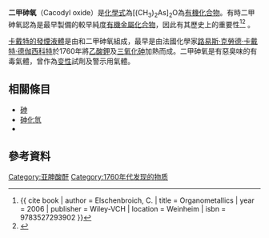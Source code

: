 {{chembox
| Verifiedfields = changed
| Watchedfields = changed
| verifiedrevid = 417523735
| Name = Cacodyl oxide
| ImageFile = Cacodyl-oxide-3D-balls.png
| ImageName = Ball-and-stick model of cacodyl oxide
| ImageFile1 = Me4As2O.png
| ImageName1 = Line structure model of cacodyl oxide
| OtherNames = 氧化(二甲基砷)<br>二甲基砷氧化物<br>二甲基亚砷酸酐
| IUPACName = 二甲砷氧<br/>Dimethylarsinous anhydride
|Section1={{Chembox Identifiers
| CASNo_Ref = {{cascite|correct|??}}
| CASNo = 503-80-0
| PubChem = 10431
| SMILES = C[As](C)O[As](C)C
| ChemSpiderID_Ref = {{chemspidercite|changed|chemspider}}
| ChemSpiderID = 10002
| InChI = 1/C4H12As2O/c1-5(2)7-6(3)4/h1-4H3
| InChIKey = LOKPKYSOCCPWIZ-UHFFFAOYAL
| StdInChI_Ref = {{stdinchicite|changed|chemspider}}
| StdInChI = 1S/C4H12As2O/c1-5(2)7-6(3)4/h1-4H3
| StdInChIKey_Ref = {{stdinchicite|changed|chemspider}}
| StdInChIKey = LOKPKYSOCCPWIZ-UHFFFAOYSA-N
  }}
|Section2={{Chembox Properties
| Formula = C<sub>4</sub>H<sub>12</sub>As<sub>2</sub>O
| MolarMass = 255.98
| Density =
| MeltingPt =
| BoilingPt = 
 }}
}}

'''二甲砷氧'''（Cacodyl oxide）是[[化學式|化學式]]為[(CH<sub>3</sub>)<sub>2</sub>As]<sub>2</sub>O為[[有機化合物|有機化合物]]。有時二甲砷氧認為是最早製備的較早純度[[有機金屬化合物|有機金屬化合物]]，因此有其歷史上的重要性<ref>{{ cite book | author = Elschenbroich, C. | title = Organometallics | year = 2006 | publisher = Wiley-VCH | location = Weinheim | isbn = 9783527293902 }}</ref><ref>{{cite journal | title = Cadet's Fuming Arsenical Liquid and the Cacodyl Compounds of Bunsen | first = D. | last = Seyferth | journal = Organometallics | year = 2001 | volume = 20 | issue = 8 | pages = 1488–1498 | doi = 10.1021/om0101947 | url = http://pubs.acs.org/doi/pdf/10.1021/om0101947 | format = pdf | access-date = 2015-05-15 | archive-date = 2022-03-19 | archive-url = https://web.archive.org/web/20220319165140/https://pubs.acs.org/doi/pdf/10.1021/om0101947 }}</ref> 。

[[卡戴特的發煙液體|卡戴特的發煙液體]]是由{{le|二甲基联胂|Cacodyl}}和二甲砷氧組成，最早是由法國化學家[[路易斯·克勞德·卡戴特·德伽西科特|路易斯·克勞德·卡戴特·德伽西科特]]於1760年將[[乙酸鉀|乙酸鉀]]及[[三氧化砷|三氧化砷]]加熱而成。二甲砷氧是有惡臭味的有毒氣體，曾作為[[变性_(生物化学)|变性]]試劑及警示用氣體{{Citation needed|date=2015年5月}}。

==相關條目==
* [[砷|砷]]
* [[砷化氫|砷化氫]]
* {{link-en|二甲砷酸|Cacodylic acid}}

==參考資料==
{{reflist}}

[[Category:亚胂酸酐|Category:亚胂酸酐]]
[[Category:1760年代发现的物质|Category:1760年代发现的物质]]

{{有機化合物小作品}}